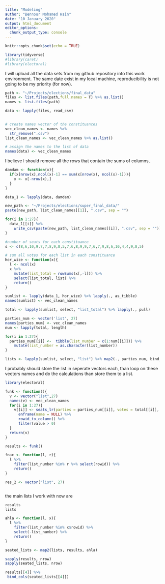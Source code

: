 ```yaml
---
title: "Modeling"
author: "Bennour Mohamed Hsin"
date: "10 January 2020"
output: html_document
editor_options: 
  chunk_output_type: console
---
```


```r
knitr::opts_chunk$set(echo = TRUE)
```

```r
library(tidyverse)
#library(caret)
#library(electoral)
```

I will upload all the data sets from my github repository into this work environment. The same date exist in my local machine, reproducibility is not going to be my priority (for now).

```r
path <- "~/Projects/elections/final_data"
files <- list.files(path,full.names = T) %>% as.list()
names <- list.files(path)

data <- lapply(files, read_csv)
  
```


```r
# create names vector of the constituances
vec_clean_names <- names %>% 
  str_remove(".csv")
list_clean_names <- vec_clean_names %>% as.list()

# assign the names to the list of data
names(data) <- vec_clean_names
```

I believe I should remove all the rows that contain the sums of columns, 

```r
damdam <- function(x){
  if(x[nrow(x),ncol(x)-1] == sum(x[nrow(x), ncol(x)-1])){
    x <- x[-nrow(x),]
  }
}

data_1 <- lapply(data, damdam)

new_path <- "~/Projects/elections/super_final_data/"
paste(new_path, list_clean_names[[1]], ".csv", sep = "")

for(i in 1:27){
  data_1[[i]] %>%
    write_csv(paste(new_path, list_clean_names[[i]], ".csv", sep = ""))
}
``` 


```r
#number of seats for each constituance
s <- c(8,6,10,9,7,7,8,9,8,5,7,6,8,9,9,7,6,7,9,8,6,10,4,4,9,8,5) 
```


```r
# sum all votes for each list in each constituance
hor_wize <- function(x){
  l <- ncol(x)
  x %>% 
    mutate(list_total = rowSums(x[,-l])) %>%
    select(list_total, list) %>%
    return()
}

sumlist <- lapply(data_1, hor_wize) %>% lapply(., as_tibble)
names(sumlist) <- vec_clean_names
```

```r
total <- lapply(sumlist, select, "list_total") %>% lapply(., pull)  

parties_num <- vector('list', 27) 
names(parties_num) <- vec_clean_names
num <- lapply(total, length)

for(i in 1:27){
  parties_num[[i]] <-  tibble(list_number = c(1:num[[i]])) %>%
    mutate(list_number = as.character(list_number))
}

lists <- lapply(sumlist, select, "list") %>% map2(., parties_num, bind_cols) 
```

I probably should store the list in seperate vectors each, than loop on these vectors names and do the calculations than store them to a list.


```r
library(electoral)
```

```r
funk <- function(){
  v <- vector("list",27)
  names(v) <- vec_clean_names
  for(i in 1:27){
    v[[i]] <- seats_lr(parties = parties_num[[i]], votes = total[[i]], n_seats = s[i], method = 'hare') %>% 
      enframe(name = NULL) %>%
      rowid_to_column() %>%
      filter(value > 0)
  }
  return(v)
}

results <- funk()

```


```r

fnac <- function(l, r){
  l %>%
    filter(list_number %in% r %>% select(rowid)) %>%
    return()
}

res_2 <- vector("list", 27)



```

the main lists I work with now are 

```r
results
lists
```

```r
ahla <- function(l, x){
  l %>%
    filter(list_number %in% x$rowid) %>%
    select(-list_number) %>%
    return()
}

seated_lists <- map2(lists, results, ahla)

sapply(results, nrow)
sapply(seated_lists, nrow)
```

```r
results[[4]] %>%
 bind_cols(seated_lists[[4]])
```








